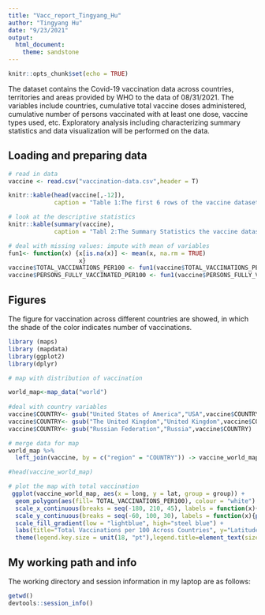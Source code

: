```yaml
---
title: "Vacc_report_Tingyang_Hu"
author: "Tingyang Hu"
date: "9/23/2021"
output: 
  html_document: 
    theme: sandstone
---
```


```r
knitr::opts_chunk$set(echo = TRUE)
```

The dataset contains the Covid-19 vaccination data across countries, territories and areas provided by WHO to the data of 08/31/2021. The variables include countries, cumulative total vaccine doses administered, cumulative number of persons vaccinated with at least one dose, vaccine types used, etc. Exploratory analysis including characterizing summary statistics and data visualization will be performed on the data. 

## Loading and preparing data
```r
# read in data
vaccine <- read.csv("vaccination-data.csv",header = T)

knitr::kable(head(vaccine[,-12]),
             caption = "Table 1:The first 6 rows of the vaccine dataset")

# look at the descriptive statistics 
knitr::kable(summary(vaccine),
             caption = "Tabl 2:The Summary Statistics the vaccine dataset")

# deal with missing values: impute with mean of variables
fun1<- function(x) {x[is.na(x)] <- mean(x, na.rm = TRUE)
                    x}
vaccine$TOTAL_VACCINATIONS_PER100 <- fun1(vaccine$TOTAL_VACCINATIONS_PER100)
vaccine$PERSONS_FULLY_VACCINATED_PER100 <- fun1(vaccine$PERSONS_FULLY_VACCINATED_PER100)
```

## Figures 

The figure for vaccination across different countries are showed, in which the shade of the color indicates number of vaccinations.
```r
library (maps)
library (mapdata)
library(ggplot2)
library(dplyr)
```


```r
# map with distribution of vaccination

world_map<-map_data("world")
 
#deal with country variables
vaccine$COUNTRY<- gsub("United States of America","USA",vaccine$COUNTRY)
vaccine$COUNTRY<- gsub("The United Kingdom","United Kingdom",vaccine$COUNTRY)
vaccine$COUNTRY<- gsub("Russian Federation","Russia",vaccine$COUNTRY)

# merge data for map
world_map %>% 
  left_join(vaccine, by = c("region" = "COUNTRY")) -> vaccine_world_map

#head(vaccine_world_map)

# plot the map with total vaccination 
 ggplot(vaccine_world_map, aes(x = long, y = lat, group = group)) +
  geom_polygon(aes(fill= TOTAL_VACCINATIONS_PER100), colour = "white") +
  scale_x_continuous(breaks = seq(-180, 210, 45), labels = function(x){paste0(x, "°")}) +
  scale_y_continuous(breaks = seq(-60, 100, 30), labels = function(x){paste0(x, "°")}) +
  scale_fill_gradient(low = "lightblue", high="steel blue") +
  labs(title="Total Vaccinations per 100 Across Countries", y="Latitude", x="Longitude") + theme_light() +
  theme(legend.key.size = unit(18, "pt"),legend.title=element_text(size=8),legend.position = "bottom") + coord_fixed() 

```
## My working path and info

The working directory and session information in my laptop are as follows:
```r
getwd() 
devtools::session_info()
```

